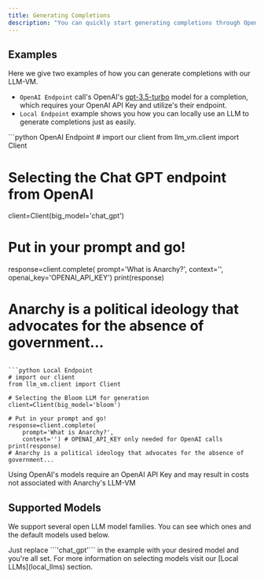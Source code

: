 ```yaml
---
title: Generating Completions
description: "You can quickly start generating completions through OpenAI or locally with the LLM-VM in 3 lines of code. Just specify a ```big_model``` you can select where your completions are generated from."
---
```


## Examples
Here we give two examples of how you can generate completions with our LLM-VM.
- ```OpenAI Endpoint``` call's OpenAI's [gpt-3.5-turbo](https://platform.openai.com/docs/models/gpt-3-5) model for a completion, which requires your OpenAI API Key and utilize's their endpoint.
- ```Local Endpoint``` example shows you how you can locally use an LLM to generate completions just as easily.

<CodeGroup>
```python OpenAI Endpoint
# import our client
from llm_vm.client import Client

# Selecting the Chat GPT endpoint from OpenAI 
client=Client(big_model='chat_gpt')

# Put in your prompt and go!
response=client.complete(
	prompt='What is Anarchy?',
	context='',
	openai_key='OPENAI_API_KEY')
print(response)
# Anarchy is a political ideology that advocates for the absence of government...
```

```python Local Endpoint
# import our client
from llm_vm.client import Client

# Selecting the Bloom LLM for generation
client=Client(big_model='bloom')

# Put in your prompt and go!
response=client.complete(
	prompt='What is Anarchy?',
	context='') # OPENAI_API_KEY only needed for OpenAI calls
print(response)
# Anarchy is a political ideology that advocates for the absence of government...
```

</CodeGroup>

<Warning>Using OpenAI's models require an OpenAI API Key and may result in costs not associated with Anarchy's LLM-VM</Warning>

## Supported Models
We support several open LLM model families. You can see which ones and the default models used below.

<Accordion title="Supported Models (and sizes)">
<Snippet file="default_models_table.mdx" />
Just replace ```'chat_gpt'``` in the example with your desired model and you're all set.
</Accordion>
For more information on selecting models visit our [Local LLMs](local_llms) section.

<Snippet file="github.mdx" />